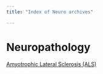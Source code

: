 ```yaml
---
title: "Index of Neuro archives"

---
```


# Neuropathology

[Amyotrophic Lateral Sclerosis (ALS)](Neuropathology/amyotrophic lateral sclerosis.qmd)
